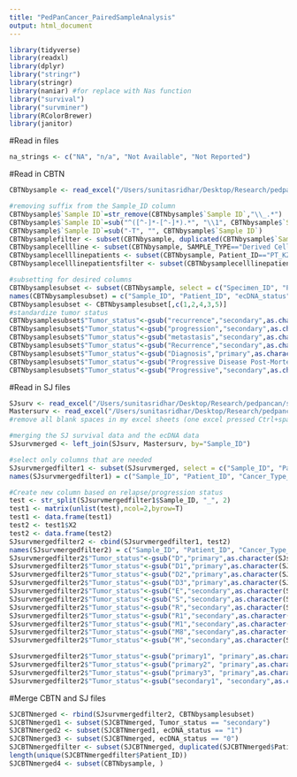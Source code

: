 ```yaml
---
title: "PedPanCancer_PairedSampleAnalysis"
output: html_document
---
```

```r
library(tidyverse)
library(readxl)
library(dplyr)
library("stringr")
library(stringr)
library(naniar) #for replace with Nas function
library("survival")
library("survminer")
library(RColorBrewer)
library(janitor)
```
#Read in files
```r
na_strings <- c("NA", "n/a", "Not Available", "Not Reported")
```
#Read in CBTN
```r
CBTNbysample <- read_excel("/Users/sunitasridhar/Desktop/Research/pedpancan/cbtn/PedPanCancer_CBTNSurvAnalysisbySample.xlsx", na = na_strings)

#removing suffix from the Sample_ID column
CBTNbysample$`Sample ID`=str_remove(CBTNbysample$`Sample ID`,"\\_.*")
CBTNbysample$`Sample ID`=sub("^([^-]*-[^-]*).*", "\\1", CBTNbysample$`Sample ID`)
CBTNbysample$`Sample ID`=sub("-T", "", CBTNbysample$`Sample ID`)
CBTNbysamplefilter <- subset(CBTNbysample, duplicated(CBTNbysample$`Sample ID`))
CBTNbysamplecellline <- subset(CBTNbysample, SAMPLE_TYPE=="Derived Cell Line")
CBTNbysamplecelllinepatients <- subset(CBTNbysample, Patient_ID=="PT_KZ56XHJT" | Patient_ID=="PT_NK8A49X5" | Patient_ID=="PT_V1HNAC2Q" | Patient_ID=="PT_WGVEF96B" | Patient_ID=="PT_3AWKWXEV" | Patient_ID=="PT_4347ZBEX" | Patient_ID=="PT_C2D4JXS1" | Patient_ID=="PT_HNZNZ635" | Patient_ID=="PT_JNEV57VK" | Patient_ID=="PT_JSFBMK5V" | Patient_ID=="PT_KBFM551M" | Patient_ID=="PT_VAJN5QP8" | Patient_ID=="PT_VTM2STE3" | Patient_ID=="PT_Y5KY6KN9" | Patient_ID=="PT_Z4PJA6KT" | Patient_ID=="PT_VPEMAQBN")
CBTNbysamplecelllinepatientsfilter <- subset(CBTNbysamplecelllinepatients, select = c("Specimen_ID", "Patient_ID", "Cancer_Type", "ecDNA", "Sample ID", "CANCER_TYPE_DETAILED", "SAMPLE_TYPE","TUMOR_TYPE"))

#subsetting for desired columns
CBTNbysamplesubset <- subset(CBTNbysample, select = c("Specimen_ID", "Patient_ID", "ecDNA", "Cancer_Type", "TUMOR_TYPE"))
names(CBTNbysamplesubset) = c("Sample_ID", "Patient_ID", "ecDNA_status", "Cancer_Type_Abbrev", "Tumor_status")
CBTNbysamplesubset <- CBTNbysamplesubset[,c(1,2,4,3,5)]
#standardize tumor status
CBTNbysamplesubset$"Tumor_status"<-gsub("recurrence","secondary",as.character(CBTNbysamplesubset$"Tumor_status"))
CBTNbysamplesubset$"Tumor_status"<-gsub("progression","secondary",as.character(CBTNbysamplesubset$"Tumor_status"))
CBTNbysamplesubset$"Tumor_status"<-gsub("metastasis","secondary",as.character(CBTNbysamplesubset$"Tumor_status"))
CBTNbysamplesubset$"Tumor_status"<-gsub("Recurrence","secondary",as.character(CBTNbysamplesubset$"Tumor_status"))
CBTNbysamplesubset$"Tumor_status"<-gsub("Diagnosis","primary",as.character(CBTNbysamplesubset$"Tumor_status"))
CBTNbysamplesubset$"Tumor_status"<-gsub("Progressive Disease Post-Mortem","secondary",as.character(CBTNbysamplesubset$"Tumor_status"))
CBTNbysamplesubset$"Tumor_status"<-gsub("Progressive","secondary",as.character(CBTNbysamplesubset$"Tumor_status"))
```
#Read in SJ files
```r
SJsurv <- read_excel("/Users/sunitasridhar/Desktop/Research/pedpancan/stjude/survival_data/SJ_SurvivalAnalysis.xlsx", na = na_strings)
Mastersurv <- read_excel("/Users/sunitasridhar/Desktop/Research/pedpancan/stjude/survival_data/SJ_SurvivalMaster.xlsx", na = na_strings)
#remove all blank spaces in my excel sheets (one excel pressed Ctrl+space and then find and replace, replaced space with nothing)

#merging the SJ survival data and the ecDNA data
SJsurvmerged <- left_join(SJsurv, Mastersurv, by="Sample_ID")

#select only columns that are needed
SJsurvmergedfilter1 <- subset(SJsurvmerged, select = c("Sample_ID", "Patient_ID", "tumor_type", "ecDNA"))
names(SJsurvmergedfilter1) = c("Sample_ID", "Patient_ID", "Cancer_Type_Abbrev", "ecDNA_status")

#Create new column based on relapse/progression status
test <- str_split(SJsurvmergedfilter1$Sample_ID, "_", 2)
test1 <- matrix(unlist(test),ncol=2,byrow=T)
test1 <- data.frame(test1)
test2 <- test1$X2
test2 <- data.frame(test2)
SJsurvmergedfilter2 <- cbind(SJsurvmergedfilter1, test2)
names(SJsurvmergedfilter2) = c("Sample_ID", "Patient_ID", "Cancer_Type_Abbrev", "ecDNA_status", "Tumor_status")
SJsurvmergedfilter2$"Tumor_status"<-gsub("D","primary",as.character(SJsurvmergedfilter2$"Tumor_status"))
SJsurvmergedfilter2$"Tumor_status"<-gsub("D1","primary",as.character(SJsurvmergedfilter2$"Tumor_status"))
SJsurvmergedfilter2$"Tumor_status"<-gsub("D2","primary",as.character(SJsurvmergedfilter2$"Tumor_status"))
SJsurvmergedfilter2$"Tumor_status"<-gsub("D3","primary",as.character(SJsurvmergedfilter2$"Tumor_status"))
SJsurvmergedfilter2$"Tumor_status"<-gsub("E","secondary",as.character(SJsurvmergedfilter2$"Tumor_status"))
SJsurvmergedfilter2$"Tumor_status"<-gsub("S","secondary",as.character(SJsurvmergedfilter2$"Tumor_status"))
SJsurvmergedfilter2$"Tumor_status"<-gsub("R","secondary",as.character(SJsurvmergedfilter2$"Tumor_status"))
SJsurvmergedfilter2$"Tumor_status"<-gsub("R1","secondary",as.character(SJsurvmergedfilter2$"Tumor_status"))
SJsurvmergedfilter2$"Tumor_status"<-gsub("M1","secondary",as.character(SJsurvmergedfilter2$"Tumor_status"))
SJsurvmergedfilter2$"Tumor_status"<-gsub("M8","secondary",as.character(SJsurvmergedfilter2$"Tumor_status"))
SJsurvmergedfilter2$"Tumor_status"<-gsub("M","secondary",as.character(SJsurvmergedfilter2$"Tumor_status"))

SJsurvmergedfilter2$"Tumor_status"<-gsub("primary1", "primary",as.character(SJsurvmergedfilter2$"Tumor_status"))
SJsurvmergedfilter2$"Tumor_status"<-gsub("primary2", "primary",as.character(SJsurvmergedfilter2$"Tumor_status"))
SJsurvmergedfilter2$"Tumor_status"<-gsub("primary3", "primary",as.character(SJsurvmergedfilter2$"Tumor_status"))
SJsurvmergedfilter2$"Tumor_status"<-gsub("secondary1", "secondary",as.character(SJsurvmergedfilter2$"Tumor_status"))
```
#Merge CBTN and SJ files
```r
SJCBTNmerged <- rbind(SJsurvmergedfilter2, CBTNbysamplesubset)
SJCBTNmerged1 <- subset(SJCBTNmerged, Tumor_status == "secondary")
SJCBTNmerged2 <- subset(SJCBTNmerged1, ecDNA_status == "1")
SJCBTNmerged3 <- subset(SJCBTNmerged, ecDNA_status == "0")
SJCBTNmergedfilter <- subset(SJCBTNmerged, duplicated(SJCBTNmerged$Patient_ID))
length(unique(SJCBTNmergedfilter$Patient_ID))
SJCBTNmerged4 <- subset(CBTNbysample, )
```